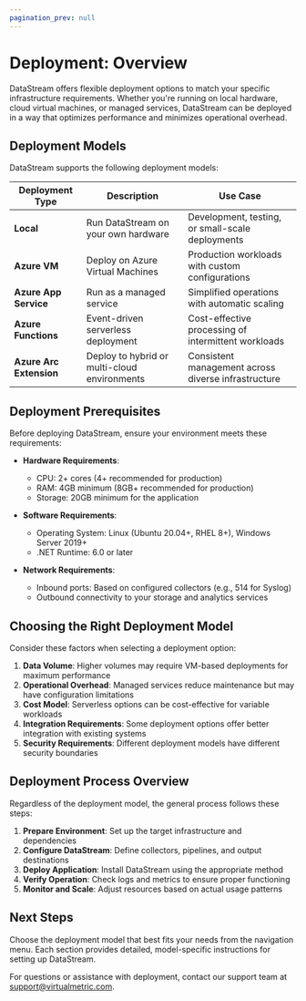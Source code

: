 ```yaml
---
pagination_prev: null
---
```


# Deployment: Overview

DataStream offers flexible deployment options to match your specific infrastructure requirements. Whether you're running on local hardware, cloud virtual machines, or managed services, DataStream can be deployed in a way that optimizes performance and minimizes operational overhead.

## Deployment Models

DataStream supports the following deployment models:

| Deployment Type | Description | Use Case |
|-----------------|-------------|----------|
| **Local** | Run DataStream on your own hardware | Development, testing, or small-scale deployments |
| **Azure VM** | Deploy on Azure Virtual Machines | Production workloads with custom configurations |
| **Azure App Service** | Run as a managed service | Simplified operations with automatic scaling |
| **Azure Functions** | Event-driven serverless deployment | Cost-effective processing of intermittent workloads |
| **Azure Arc Extension** | Deploy to hybrid or multi-cloud environments | Consistent management across diverse infrastructure |

## Deployment Prerequisites

Before deploying DataStream, ensure your environment meets these requirements:

- **Hardware Requirements**:
  - CPU: 2+ cores (4+ recommended for production)
  - RAM: 4GB minimum (8GB+ recommended for production)
  - Storage: 20GB minimum for the application

- **Software Requirements**:
  - Operating System: Linux (Ubuntu 20.04+, RHEL 8+), Windows Server 2019+
  - .NET Runtime: 6.0 or later

- **Network Requirements**:
  - Inbound ports: Based on configured collectors (e.g., 514 for Syslog)
  - Outbound connectivity to your storage and analytics services

## Choosing the Right Deployment Model

Consider these factors when selecting a deployment option:

1. **Data Volume**: Higher volumes may require VM-based deployments for maximum performance
2. **Operational Overhead**: Managed services reduce maintenance but may have configuration limitations
3. **Cost Model**: Serverless options can be cost-effective for variable workloads
4. **Integration Requirements**: Some deployment options offer better integration with existing systems
5. **Security Requirements**: Different deployment models have different security boundaries

## Deployment Process Overview

Regardless of the deployment model, the general process follows these steps:

1. **Prepare Environment**: Set up the target infrastructure and dependencies
2. **Configure DataStream**: Define collectors, pipelines, and output destinations
3. **Deploy Application**: Install DataStream using the appropriate method
4. **Verify Operation**: Check logs and metrics to ensure proper functioning
5. **Monitor and Scale**: Adjust resources based on actual usage patterns

## Next Steps

Choose the deployment model that best fits your needs from the navigation menu. Each section provides detailed, model-specific instructions for setting up DataStream.

For questions or assistance with deployment, contact our support team at support@virtualmetric.com.